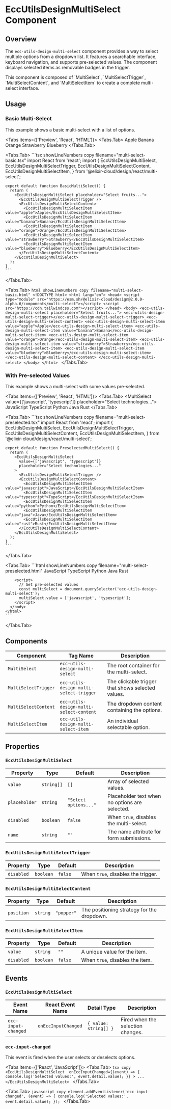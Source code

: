 
# EccUtilsDesignMultiSelect Component

<ComponentName
  tagName='ecc-utils-design-multi-select'
  reactTagName='EccUtilsDesignMultiSelect'
  version='2.0.0-alpha.6'
/>

## Overview

The `ecc-utils-design-multi-select` component provides a way to select multiple options from a dropdown list. It features a searchable interface, keyboard navigation, and supports pre-selected values. The component displays selected items as removable badges in the trigger.

<Callout type='info'>
  This component is composed of `MultiSelect`, `MultiSelectTrigger`, `MultiSelectContent`, and `MultiSelectItem` to create a complete multi-select interface.
</Callout>

## Usage

### Basic Multi-Select

This example shows a basic multi-select with a list of options.

<Tabs items={['Preview', 'React', 'HTML']}>
  <Tabs.Tab>
    <MultiSelect placeholder="Select fruits...">
      <MultiSelectTrigger />
      <MultiSelectContent>
        <MultiSelectItem value="apple">Apple</MultiSelectItem>
        <MultiSelectItem value="banana">Banana</MultiSelectItem>
        <MultiSelectItem value="orange">Orange</MultiSelectItem>
        <MultiSelectItem value="strawberry">Strawberry</MultiSelectItem>
        <MultiSelectItem value="blueberry">Blueberry</MultiSelectItem>
      </MultiSelectContent>
    </MultiSelect>
  </Tabs.Tab>

  <Tabs.Tab>
    ```tsx showLineNumbers copy filename="multi-select-basic.tsx"
    import React from 'react';
    import {
      EccUtilsDesignMultiSelect,
      EccUtilsDesignMultiSelectTrigger,
      EccUtilsDesignMultiSelectContent,
      EccUtilsDesignMultiSelectItem,
    } from '@elixir-cloud/design/react/multi-select';

    export default function BasicMultiSelect() {
      return (
        <EccUtilsDesignMultiSelect placeholder="Select fruits...">
          <EccUtilsDesignMultiSelectTrigger />
          <EccUtilsDesignMultiSelectContent>
            <EccUtilsDesignMultiSelectItem value="apple">Apple</EccUtilsDesignMultiSelectItem>
            <EccUtilsDesignMultiSelectItem value="banana">Banana</EccUtilsDesignMultiSelectItem>
            <EccUtilsDesignMultiSelectItem value="orange">Orange</EccUtilsDesignMultiSelectItem>
            <EccUtilsDesignMultiSelectItem value="strawberry">Strawberry</EccUtilsDesignMultiSelectItem>
            <EccUtilsDesignMultiSelectItem value="blueberry">Blueberry</EccUtilsDesignMultiSelectItem>
          </EccUtilsDesignMultiSelectContent>
        </EccUtilsDesignMultiSelect>
      );
    }
    ```
  </Tabs.Tab>
  
  <Tabs.Tab>
    ```html showLineNumbers copy filename="multi-select-basic.html"
    <!DOCTYPE html>
    <html lang="en">
      <head>
        <script type="module" src="https://esm.sh/@elixir-cloud/design@2.0.0-alpha.6/components/multi-select"></script>
        <script src="https://cdn.tailwindcss.com"></script>
      </head>
      <body>
        <ecc-utils-design-multi-select placeholder="Select fruits...">
          <ecc-utils-design-multi-select-trigger></ecc-utils-design-multi-select-trigger>
          <ecc-utils-design-multi-select-content>
            <ecc-utils-design-multi-select-item value="apple">Apple</ecc-utils-design-multi-select-item>
            <ecc-utils-design-multi-select-item value="banana">Banana</ecc-utils-design-multi-select-item>
            <ecc-utils-design-multi-select-item value="orange">Orange</ecc-utils-design-multi-select-item>
            <ecc-utils-design-multi-select-item value="strawberry">Strawberry</ecc-utils-design-multi-select-item>
            <ecc-utils-design-multi-select-item value="blueberry">Blueberry</ecc-utils-design-multi-select-item>
          </ecc-utils-design-multi-select-content>
        </ecc-utils-design-multi-select>
      </body>
    </html>
    ```
  </Tabs.Tab>
</Tabs>

### With Pre-selected Values

This example shows a multi-select with some values pre-selected.

<Tabs items={['Preview', 'React', 'HTML']}>
  <Tabs.Tab>
    <MultiSelect value={['javascript', 'typescript']} placeholder="Select technologies...">
      <MultiSelectTrigger />
      <MultiSelectContent>
        <MultiSelectItem value="javascript">JavaScript</MultiSelectItem>
        <MultiSelectItem value="typescript">TypeScript</MultiSelectItem>
        <MultiSelectItem value="python">Python</MultiSelectItem>
        <MultiSelectItem value="java">Java</MultiSelectItem>
        <MultiSelectItem value="rust">Rust</MultiSelectItem>
      </MultiSelectContent>
    </MultiSelect>
  </Tabs.Tab>

  <Tabs.Tab>
    ```tsx showLineNumbers copy filename="multi-select-preselected.tsx"
    import React from 'react';
    import {
      EccUtilsDesignMultiSelect,
      EccUtilsDesignMultiSelectTrigger,
      EccUtilsDesignMultiSelectContent,
      EccUtilsDesignMultiSelectItem,
    } from '@elixir-cloud/design/react/multi-select';

    export default function PreselectedMultiSelect() {
      return (
        <EccUtilsDesignMultiSelect 
          value={['javascript', 'typescript']} 
          placeholder="Select technologies..."
        >
          <EccUtilsDesignMultiSelectTrigger />
          <EccUtilsDesignMultiSelectContent>
            <EccUtilsDesignMultiSelectItem value="javascript">JavaScript</EccUtilsDesignMultiSelectItem>
            <EccUtilsDesignMultiSelectItem value="typescript">TypeScript</EccUtilsDesignMultiSelectItem>
            <EccUtilsDesignMultiSelectItem value="python">Python</EccUtilsDesignMultiSelectItem>
            <EccUtilsDesignMultiSelectItem value="java">Java</EccUtilsDesignMultiSelectItem>
            <EccUtilsDesignMultiSelectItem value="rust">Rust</EccUtilsDesignMultiSelectItem>
          </EccUtilsDesignMultiSelectContent>
        </EccUtilsDesignMultiSelect>
      );
    }
    ```
  </Tabs.Tab>
  
  <Tabs.Tab>
    ```html showLineNumbers copy filename="multi-select-preselected.html"
    <!DOCTYPE html>
    <html lang="en">
      <head>
        <script type="module" src="https://esm.sh/@elixir-cloud/design@2.0.0-alpha.6/components/multi-select"></script>
        <script src="https://cdn.tailwindcss.com"></script>
      </head>
      <body>
        <ecc-utils-design-multi-select placeholder="Select technologies...">
          <ecc-utils-design-multi-select-trigger></ecc-utils-design-multi-select-trigger>
          <ecc-utils-design-multi-select-content>
            <ecc-utils-design-multi-select-item value="javascript">JavaScript</ecc-utils-design-multi-select-item>
            <ecc-utils-design-multi-select-item value="typescript">TypeScript</ecc-utils-design-multi-select-item>
            <ecc-utils-design-multi-select-item value="python">Python</ecc-utils-design-multi-select-item>
            <ecc-utils-design-multi-select-item value="java">Java</ecc-utils-design-multi-select-item>
            <ecc-utils-design-multi-select-item value="rust">Rust</ecc-utils-design-multi-select-item>
          </ecc-utils-design-multi-select-content>
        </ecc-utils-design-multi-select>
        
        <script>
          // Set pre-selected values
          const multiSelect = document.querySelector('ecc-utils-design-multi-select');
          multiSelect.value = ['javascript', 'typescript'];
        </script>
      </body>
    </html>
    ```
  </Tabs.Tab>
</Tabs>

## Components

| Component             | Tag Name                                  | Description                                        |
|-----------------------|-------------------------------------------|----------------------------------------------------|
| `MultiSelect`         | `ecc-utils-design-multi-select`          | The root container for the multi-select.          |
| `MultiSelectTrigger`  | `ecc-utils-design-multi-select-trigger`  | The clickable trigger that shows selected values.  |
| `MultiSelectContent`  | `ecc-utils-design-multi-select-content`  | The dropdown content containing the options.       |
| `MultiSelectItem`     | `ecc-utils-design-multi-select-item`     | An individual selectable option.                   |

## Properties

### `EccUtilsDesignMultiSelect`

| Property      | Type       | Default              | Description                                        |
|---------------|------------|----------------------|----------------------------------------------------|
| `value`       | `string[]` | `[]`                 | Array of selected values.                          |
| `placeholder` | `string`   | `"Select options..."` | Placeholder text when no options are selected.    |
| `disabled`    | `boolean`  | `false`              | When `true`, disables the multi-select.           |
| `name`        | `string`   | `""`                 | The name attribute for form submissions.          |

### `EccUtilsDesignMultiSelectTrigger`

| Property    | Type      | Default | Description                                        |
|-------------|-----------|---------|--------------------------------------------------- |
| `disabled`  | `boolean` | `false` | When `true`, disables the trigger.                |

### `EccUtilsDesignMultiSelectContent`

| Property    | Type      | Default    | Description                                     |
|-------------|-----------|------------|-------------------------------------------------|
| `position`  | `string`  | `"popper"` | The positioning strategy for the dropdown.     |

### `EccUtilsDesignMultiSelectItem`

| Property    | Type      | Default | Description                                        |
|-------------|-----------|---------|--------------------------------------------------- |
| `value`     | `string`  | `""`    | A unique value for the item.                      |
| `disabled`  | `boolean` | `false` | When `true`, disables the item.                   |

## Events

### `EccUtilsDesignMultiSelect`

| Event Name          | React Event Name     | Detail Type               | Description                                  |
|--------------------|---------------------|---------------------------|----------------------------------------------|
| `ecc-input-changed` | `onEccInputChanged` | `{ value: string[] }`     | Fired when the selection changes.           |

### `ecc-input-changed`
This event is fired when the user selects or deselects options.

<Tabs items={['React', 'JavaScript']}>
  <Tabs.Tab>
    ```tsx copy
    <EccUtilsDesignMultiSelect 
      onEccInputChanged={(event) => {
        console.log('Selected values:', event.detail.value);
      }}
    >
      ...
    </EccUtilsDesignMultiSelect>
    ```
  </Tabs.Tab>

  <Tabs.Tab>
    ```javascript copy
    element.addEventListener('ecc-input-changed', (event) => {
      console.log('Selected values:', event.detail.value);
    });
    ```
  </Tabs.Tab>
</Tabs> 